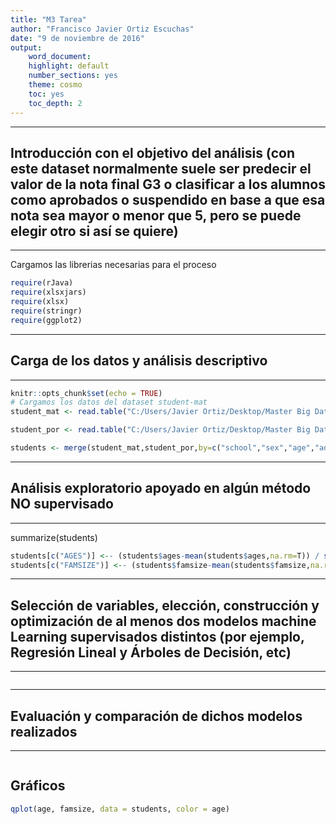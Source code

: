 ```yaml
---
title: "M3 Tarea"
author: "Francisco Javier Ortiz Escuchas"
date: "9 de noviembre de 2016"
output: 
    word_document:
    highlight: default
    number_sections: yes
    theme: cosmo
    toc: yes
    toc_depth: 2
---
```


******
## Introducción con el objetivo del análisis (con este dataset normalmente suele ser predecir el valor de la nota final G3 o clasificar a los alumnos como aprobados o suspendido en base a que esa nota sea mayor o menor que 5, pero se puede elegir otro si así se quiere)
******

Cargamos las librerias necesarias para el proceso
```r
require(rJava)
require(xlsxjars)
require(xlsx)
require(stringr)
require(ggplot2)
```
******
## Carga de los datos y análisis descriptivo
******
```r
knitr::opts_chunk$set(echo = TRUE)
# Cargamos los datos del dataset student-mat
student_mat <- read.table("C:/Users/Javier Ortiz/Desktop/Master Big Data/Modulo 3/M3-TAREA/Estudio Preeliminar/Datos/student-mat.csv",sep=";",header=TRUE)

student_por <- read.table("C:/Users/Javier Ortiz/Desktop/Master Big Data/Modulo 3/M3-TAREA/Estudio Preeliminar/Datos/student-por.csv",sep=";",header=TRUE)

students <- merge(student_mat,student_por,by=c("school","sex","age","address","famsize","Pstatus","Medu","Fedu","Mjob","Fjob","reason","nursery","internet"))

```
******
## Análisis exploratorio apoyado en algún método NO supervisado
******
summarize(students)
```r
students[c("AGES")] <-- (students$ages-mean(students$ages,na.rm=T)) / sd(students$ages,na.rm=T)
students[c("FAMSIZE")] <-- (students$famsize-mean(students$famsize,na.rm=T)) / sd(students$famsize,na.rm=T)
```
******
## Selección de variables, elección, construcción y optimización de al menos dos modelos machine Learning supervisados distintos (por ejemplo, Regresión Lineal y Árboles de Decisión, etc)
******
```r
```

******
## Evaluación y comparación de dichos modelos realizados
******
```r
```

## Gráficos
```r
qplot(age, famsize, data = students, color = age)
```